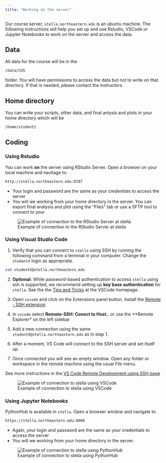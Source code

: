 ```yaml
---
title: "Working on the server"
---
```


Our course server, `stella.northeastern.edu` is an ubuntu machine. The following instructions will help you set up and use Rstudio, VSCode or Jupyter Notebooks to work on the server and access the data.


## Data
All data for the course will be in the 

```bash
/data/CUS
```

folder. You will have permissions to access the data but not to write on that directory. If that is needed, please contact the instructors.


## Home directory
You can write your scripts, other data, and final anlysis and plots in your home directory which will be 

```bash
/home/student1
```

## Coding

### Using Rstudio

You can work **on** the server using RStudio Server. Open a browser on your local machine and navitage to:

```bash
http://stella.northeastern.edu:8787
```
- Your login and password are the same as your credentials to access the server 
- You will we working from your home directory in the server. You can export final analysis and plot using the "Files" tab or use a SFTP tool to connect to your 

![Example of connection to the RStudio Server at stella](./images/rstudio_stella.png)


### Using Visual Studio Code

1. Verify that you can connect to `stella` using SSH by running the following command from a terminal in your computer. Change the `studentX` login as appropriate.
```bash
ssh studentX@stella.northeastern.edu
```
2. **Optional:** While password-based authentication to access `stella` using ssh is supported, we recommend setting up **key base authentication** for `stella`. See the the [Tips and Tricks](https://code.visualstudio.com/docs/remote/troubleshooting#_configuring-key-based-authentication) at the VSCode homepage.

3. Open `vscode` and click on the Extensions panel button. Install the [Remote - SSH extension](https://marketplace.visualstudio.com/items?itemName=ms-vscode-remote.remote-ssh)

4. In `vscode` select **Remote-SSH: Conect to Host..** or use the **Remote Explorer* on the left sidebar

5. Add a new connection using the same `studentX@stella.northeastern.edu` as in step 1.

6. After a moment, VS Code will connect to the SSH server and set itself up.

7. Once connected you will see an empty window. Open any folder or workspace in the remote machine using the usual *File* menu.

See more instructions in the [VS Code Remote Development using SSH page](https://code.visualstudio.com/docs/remote/ssh)

![Example of connection to stella using VSCode](./images/vscode_stella.jpg)


### Using Jupyter Notebooks

PythonHub is available in `stella`. Open a browser window and navigate to 

```bash
https://stella.northeastern.edu:8000
```

- Again, your login and password are the same as your credentials to access the server 
- You will we working from your home directory in the server. 

![Example of connection to stella using PythonHub](./images/python_stella.png)